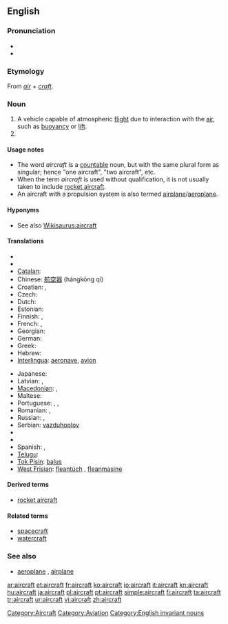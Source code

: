 {{wikipedia}}
==English==

===Pronunciation===
* {{IPA|/ɛəkɹɑː̩ft/}}
* {{audio|en-us-aircraft.ogg|Audio (US)}}

===Etymology===
From ''[[air]]'' + ''[[craft]]''.

===Noun===
{{en-noun|pl=aircraft|pl2=aircrafts}}

# A vehicle capable of atmospheric [[flight]] due to interaction with the [[air]], such as [[buoyancy]] or [[lift]].
# {{plural of|[[aircraft]]}}

====Usage notes====
* The word ''aircraft'' is a [[Appendix:Glossary#countable|countable]] noun, but with the same plural form as singular; hence "one aircraft", "two aircraft", etc.
* When the term ''aircraft'' is used without qualification, it is not usually taken to include [[rocket aircraft]].
* An aircraft with a propulsion system is also termed [[airplane]]/[[aeroplane]].

====Hyponyms====
* See also [[Wikisaurus:aircraft]]

====Translations====
{{trans-top|machine capable of atmospheric flight}}
* {{trreq|Armenian}}
* {{trreq|Bosnian}}
* [[Catalan]]: {{t|ca|aeronau|f}}
* Chinese: [[航空器]] (hángkōng qì)
* Croatian: {{t+|hr|zrakoplov|m|alt=zrȁkoplōv}}, {{t|hr|letjelica|f|alt=lètjelica}}
* Czech: {{t+|cs|letadlo|n}}
* Dutch: {{t+|nl|vliegtuig|n}}
* Estonian: {{t-|et|õhusõiduk}}
* Finnish: {{t+|fi|lentokone}}, {{t+|fi|ilma-alus}}
* French: {{t+|fr|aéronef|m}}, {{t+|fr|avion|m}}
* Georgian: {{t-|ka|თვითმფრინავი|tr=t'vit'mp'rinavi|sc=Geor|xs=Georgian}}
* German: {{t+|de|Flugzeug|n}}
* Greek: {{t+|el|αεροσκάφος|n|tr=aeroskáfos}}
* Hebrew: {{t+|he|כלי טיס|m|alt=כְּלִי טַיִס|tr=kli-tayis}}
* [[Interlingua]]: [[aeronave]], [[avion]]
{{trans-mid}}
* Japanese: {{t-|ja|航空機|tr=kōkūki}}
* Latvian: {{t-|lv|lidmašīna|f|xs=Latvian}}, {{t-|lv|lidaparāts|m|xs=Latvian}}
* [[Macedonian]]: {{t-|mk|летало|n|tr=létalo}},  {{t-|mk|авион|m|tr=avión}}
* Maltese: {{t-|mt|ajruplan|xs=Maltese}}
* Portuguese: {{t+|pt|aeronave|f}}, {{t+|pt|avião|m}}, {{t+|pt|aeroplano|m}}
* Romanian: {{t-|ro|avion|n}}, {{t-|ro|aeronavă|f}}
* Russian: {{t|ru|летательный аппарат|m}}, {{t|ru|воздушное судно|n}}
* Serbian: [[vazduhoplov]]
* {{trreq|Serbo-Croatian}}
* {{trreq|Slovene}}
* Spanish: {{t+|es|avión|m}}, {{t+|es|aeronave|f}}
* [[Telugu]]: {{t+|te|విమానము|tr=vimaanamu}}
* [[Tok Pisin]]: [[balus]]
* [[West Frisian]]: [[fleantúch]] {{n}}, [[fleanmasine]]
{{trans-bottom}}

====Derived terms====
* [[rocket aircraft]]

====Related terms====
* [[spacecraft]]
* [[watercraft]]

===See also===
* [[aeroplane]] {{italbrac|UK}}, [[airplane]] {{italbrac|US}}

[[Category:Aircraft]]
[[Category:Aviation]]
[[Category:English invariant nouns]]

[[ar:aircraft]]
[[et:aircraft]]
[[fr:aircraft]]
[[ko:aircraft]]
[[io:aircraft]]
[[it:aircraft]]
[[kn:aircraft]]
[[hu:aircraft]]
[[ja:aircraft]]
[[pl:aircraft]]
[[pt:aircraft]]
[[simple:aircraft]]
[[fi:aircraft]]
[[ta:aircraft]]
[[tr:aircraft]]
[[ur:aircraft]]
[[vi:aircraft]]
[[zh:aircraft]]